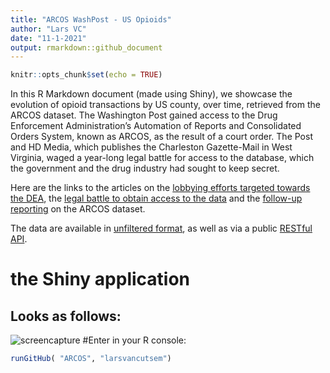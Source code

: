 ---
title: "ARCOS WashPost - US Opioids"
author: "Lars VC"
date: "11-1-2021"
output: rmarkdown::github_document
---

```{r setup, include=FALSE}
knitr::opts_chunk$set(echo = TRUE)
```

In this R Markdown document (made using Shiny), we showcase the evolution of opioid transactions by US county, over time, retrieved from the ARCOS dataset. The Washington Post gained access to the Drug Enforcement Administration’s Automation of Reports and Consolidated Orders System, known as ARCOS, as the result of a court order. The Post and HD Media, which publishes the Charleston Gazette-Mail in West Virginia, waged a year-long legal battle for access to the database, which the government and the drug industry had sought to keep secret.

Here are the links to the articles on the [lobbying efforts targeted towards the DEA](https://www.washingtonpost.com/graphics/2017/investigations/dea-drug-industry-congress/?tid=graphics-story), the [legal battle to obtain access to the data](https://www.washingtonpost.com/health/how-an-epic-legal-battle-brought-a-secret-drug-database-to-light/2019/08/02/3bc594ce-b3d4-11e9-951e-de024209545d_story.html) and the [follow-up reporting](https://www.washingtonpost.com/national/2019/08/12/post-released-deas-data-pain-pills-heres-what-local-journalists-are-using-it/) on the ARCOS dataset.

The data are available in [unfiltered format](https://wpinvestigative.github.io/arcos/#download-the-raw-data), as well as via a public [RESTful API](https://wpinvestigative.github.io/arcos/).

# the Shiny application
## Looks as follows:
![screencapture](capture.png)
#Enter in your R console:
```{r, eval=FALSE}
runGitHub( "ARCOS", "larsvancutsem")
```
